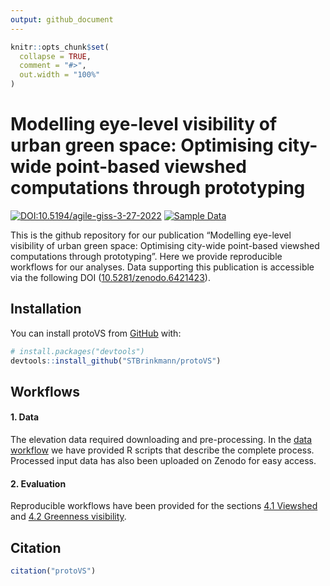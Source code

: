 ```yaml
---
output: github_document
---
```


<!-- README.md is generated from README.Rmd. Please edit that file -->

```r
knitr::opts_chunk$set(
  collapse = TRUE,
  comment = "#>",
  out.width = "100%"
)
```

# Modelling eye-level visibility of urban green space: Optimising city-wide point-based viewshed computations through prototyping

<!-- badges: start -->
[![DOI:10.5194/agile-giss-3-27-2022](https://zenodo.org/badge/DOI/10.5194/agile-giss-3-27-2022.svg)](https://doi.org/10.5194/agile-giss-3-27-2022)
[![Sample Data](https://badgen.net/badge/Sample%20Data/10.5281%252Fzenodo.6421423/blue?)](https://doi.org/10.5281/zenodo.6421423)
<!-- badges: end -->

This is the github repository for our publication "Modelling eye-level visibility of urban green space: Optimising city-wide point-based viewshed computations through prototyping". Here we provide reproducible workflows for our analyses. Data supporting this publication is accessible via the following DOI ([10.5281/zenodo.6421423](https://doi.org/10.5281/zenodo.6421423)).

## Installation

You can install protoVS from [GitHub](https://github.com/) with:

``` r
# install.packages("devtools")
devtools::install_github("STBrinkmann/protoVS")
```

## Workflows

#### 1. Data

The elevation data required downloading and pre-processing. In the <a href="docs/workflows/00_Data/README.md">data workflow</a> we have provided R scripts that describe the complete process. Processed input data has also been uploaded on Zenodo for easy access.

#### 2. Evaluation

Reproducible workflows have been provided for the sections <a href="docs/workflows/04_1_Experiment_Viewshed/README.md">4.1 Viewshed</a> and <a href="docs/workflows/04_2_Experiment_VGVI/README.md">4.2 Greenness visibility</a>.

## Citation
```r
citation("protoVS")
```

